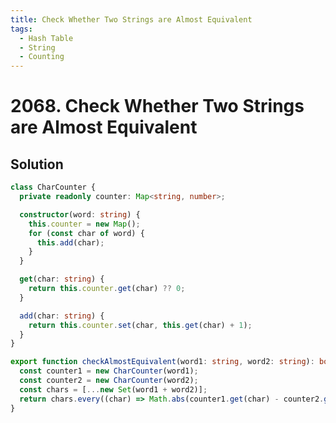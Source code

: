 ```yaml
---
title: Check Whether Two Strings are Almost Equivalent
tags:
  - Hash Table
  - String
  - Counting
---
```


# 2068. Check Whether Two Strings are Almost Equivalent

<Badges>
  <LevelBadge level="easy" />
  <TopicBadge name="Hash Table" slug="hash-table" />
  <TopicBadge name="String" slug="string" />
  <TopicBadge name="Counting" slug="counting" />
</Badges>

## Solution

```typescript filename="solution.ts" copy
class CharCounter {
  private readonly counter: Map<string, number>;

  constructor(word: string) {
    this.counter = new Map();
    for (const char of word) {
      this.add(char);
    }
  }

  get(char: string) {
    return this.counter.get(char) ?? 0;
  }

  add(char: string) {
    return this.counter.set(char, this.get(char) + 1);
  }
}

export function checkAlmostEquivalent(word1: string, word2: string): boolean {
  const counter1 = new CharCounter(word1);
  const counter2 = new CharCounter(word2);
  const chars = [...new Set(word1 + word2)];
  return chars.every((char) => Math.abs(counter1.get(char) - counter2.get(char)) <= 3);
}
```

<ProblemLink
  codingSite="leetcode"
  href="https://leetcode.com/problems/check-whether-two-strings-are-almost-equivalent"
  title="Check Whether Two Strings are Almost Equivalent"
/>

